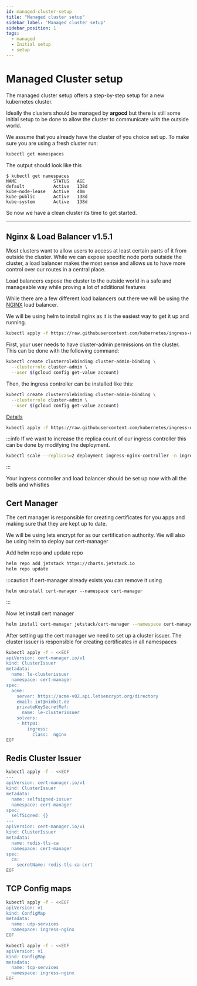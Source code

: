 ```yaml
---
id: managed-cluster-setup
title: "Managed cluster setup"
sidebar_label: 'Managed cluster setup'
sidebar_position: 1
tags:
  - managed
  - Initial setup
  - setup
---
```



# Managed Cluster setup

The managed cluster setup offers a step-by-step setup for a new kubernetes cluster. 

Ideally the clusters should be managed by **argocd** but there is still some initial setup to be done to allow the cluster to communicate with the outside world. 


We assume that you already have the cluster of you choice set up. To make sure you are using a fresh cluster run: 

```bash
kubectl get namespaces
```

The output should look like this 

```buttonless
$ kubectl get namespaces
NAME              STATUS   AGE
default           Active   138d
kube-node-lease   Active   40m
kube-public       Active   138d
kube-system       Active   138d
```

So now we have a clean cluster its time to get started.

---

## Nginx & Load Balancer v1.5.1

Most clusters want to allow users to access at least certain parts of it from outside the cluster. While we can expose specific node ports outside the cluster, a load balancer makes the most sense and allows us to have more control over our routes in a central place. 

Load balancers expose the cluster to the outside world in a safe and manageable way while proving a lot of additional features

While there are a few different load balancers out there we will be using the [NGINX](https://kubernetes.github.io/ingress-nginx/deploy/) load balancer. 

We will be using helm to install nginx as it is the easiest way to get it up and running.


<Tabs>
  <TabItem value="Azure" label="Azure" default>

````bash 
kubectl apply -f https://raw.githubusercontent.com/kubernetes/ingress-nginx/controller-v1.4.0/deploy/static/provider/cloud/deploy.yaml
````
  </TabItem>  
<TabItem value="GKE" label="GKE" default>
First, your user needs to have cluster-admin permissions on the cluster. This can be done with the following command:

````bash 
kubectl create clusterrolebinding cluster-admin-binding \
  --clusterrole cluster-admin \
  --user $(gcloud config get-value account)
````
Then, the ingress controller can be installed like this:
````bash 
kubectl create clusterrolebinding cluster-admin-binding \
  --clusterrole cluster-admin \
  --user $(gcloud config get-value account)
````
  </TabItem>
<TabItem value="AWS" label="AWS" default>

[Details](https://kubernetes.github.io/ingress-nginx/deploy/#aws) 

````bash
kubectl apply -f https://raw.githubusercontent.com/kubernetes/ingress-nginx/controller-v1.5.1/deploy/static/provider/aws/deploy.yaml
````  
</TabItem>
</Tabs>

:::info
If we want to increase the replica count of our ingress controller this can be done by modifying the deployment.

```bash title="Increase replicas"
kubectl scale --replicas=2 deployment ingress-nginx-controller -n ingress-nginx
```
:::


Your ingress controller and load balancer should be set up now with all the bells and whistles 


## Cert Manager

The cert manager is responsible for creating certificates for you apps and making sure that they are kept up to date. 

We will be using lets encrypt for as our certification authority. 
We will also be using helm to deploy our cert-manager

Add helm repo and update repo
```bash title="Add repo and update repo"
helm repo add jetstack https://charts.jetstack.io
helm repo update
```

:::caution 
If cert-manager already exists you can remove it using 

```
helm uninstall cert-manager --namespace cert-manager
```
:::


Now let install cert manager

```bash 
helm install cert-manager jetstack/cert-manager --namespace cert-manager --version v1.10.0  --create-namespace --set installCRDs=true

```


After setting up the cert manager we need to set up a cluster issuer. 
The cluster issuer is responsible for creating certificates in all namespaces

```bash title="Cluster issuer"
kubectl apply -f - <<EOF
apiVersion: cert-manager.io/v1
kind: ClusterIssuer
metadata:
  name: le-clusterissuer
  namespace: cert-manager
spec:
  acme:
    server: https://acme-v02.api.letsencrypt.org/directory
    email: iot@nimbit.de
    privateKeySecretRef:
      name: le-clusterissuer
    solvers:
    - http01:
        ingress:
          class:  nginx
EOF

```

## Redis Cluster Issuer
```bash title="Redis Cluster Issuer"
kubectl apply -f - <<EOF
---
apiVersion: cert-manager.io/v1
kind: ClusterIssuer
metadata:
  name: selfsigned-issuer
  namespace: cert-manager
spec:
  selfSigned: {}
---
apiVersion: cert-manager.io/v1
kind: ClusterIssuer
metadata:
  name: redis-tls-ca
  namespace: cert-manager
spec:
  ca:
    secretName: redis-tls-ca-cert
EOF

```

## TCP Config maps

```bash
kubectl apply -f - <<EOF
apiVersion: v1
kind: ConfigMap
metadata:
  name: udp-services
  namespace: ingress-nginx
EOF

```



```bash
kubectl apply -f - <<EOF
apiVersion: v1
kind: ConfigMap
metadata:
  name: tcp-services
  namespace: ingress-nginx
EOF

```
